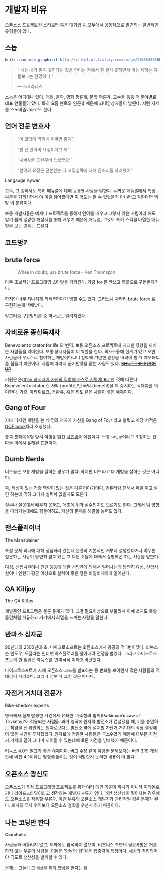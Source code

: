 # 개발자 비유 {#developer-tropes}

오픈소스 프로젝트건 스타트업 혹은 대기업 등 모두에서 공통적으로 발견되는 일반적인 유형들이 있다.

## 스놉 {#Snob}
```r
knitr::include_graphics('http://cfile1.uf.tistory.com/image/2168543856D42F93112110', dpi = NA)
```

> " 나는 내가 알지 못한다는 것을 안다는 점에서 잘 알지 못하면서 아는 체하는 자들보다는 현명하다."
>
> --- 소크라테스

스놉은 어디에나 있다. 개발, 음악, 영화 평론계, 문학 평론계, 교수들 등등 각 분야별로 대표 인물들이 있다. 특히 요즘 멘토와 인문학 때문에 뇌내망상자들이 날뛴다. 저런 자세를 스노비즘이라고도 한다.

## 언어 전문 변호사 {#language-lawyer}
> "아 코딩이 막히네 어쩌면 좋지"

> "짠 난 언어의 요정이라고 해"

> "디버깅을 도와주러 오셨군요!"

> "언어의 요정은 근본없는 니 코딩실력에 대해 잔소리를 하러왔어"

Langauge laywer

고수, 그 중에서도 특히 매뉴얼에 대해 능통한 사람을 말한다. 두꺼운 매뉴얼에서 특정 부분을 가리키면서 [야 이걸 읽어봤다면 이 정도는 알 수 있었을거 아냐](#RTFM)라고 말한다면 백방 이 분류이다.

보통 개발자들은 예제나 프로젝트를 통해서 언어를 배우고 그렇지 않은 사람이라 해도 알기 쉽게 설명한 해설서를 통해 배우기 때문에 매뉴얼, 그것도 특히 스펙을 나열한 매뉴얼을 보는 경우는 드물다.

## 코드멍키 {#code-monkey}

## brute force {#brute-force}
> When in doubt, use brute force
> - Ken Thomspon

아주 초보적인 프로그래밍 스타일을 가리킨다. 가령 for 문 안쓰고 복붙으로 구현한다거나.

하지만 너무 지나치게 최적화하다가 망할 수도 있다. 그러느니 차라리 brute force 로 구현하는게 백배낫다.

알고리즘 구현방법론 중 하나로도 알려져있다.

## 자비로운 종신독재자 {#BDFL}

Benevolent dictator for life 의 번역. 보통 오픈소스 프로젝트에 지대한 영향을 끼치는 사람들을 의미한다. 보통 창시자들이 이 역할을 한다. 의사소통에 한계가 있고 오만 사람들이 무보수로 참여하는 개발이다보니 철학에 기반한 결정을 내려야 할 때 아무래도 좀 힘들기 마련이다. 사람에 따라서 군기반장을 맡는 사람도 있다. ~~[SHUT THE FUCK UP](https://lkml.org/lkml/2012/12/23/75)~~

기원은 [Python 창시자가 자신의 직함에 스스로 저렇게 표기](http://www.artima.com/weblogs/viewpost.jsp?thread=235725)한 것에 따른다. Benevolent dictator 란 사익 (profit)보단 국익 (benefit)을 더 중시하는 독재자를 의미한다. 가령, 아타튀르크, 리콴유, 혹은 티토 같은 사람이 좋은 예제이다.

## Gang of Four {#Gang-of-Four}
자바 디자인 패턴을 쓴 네 명의 저자가 자신을 Gang of Four 라고 불렀고 해당 서적은 [GOF book](#GOF-book)이라 호칭했다.

중국 문화대혁명 당시 악명을 떨친 [사인방](https://ko.wikipedia.org/wiki/%EC%82%AC%EC%9D%B8%EB%B0%A9)이 어원이다. 보통 `%d인방`이라고 호칭하는 건 다들 이에서 유래된 표현이다.

## Dumb Nerds {#dumb-nerds}

너드들은 보통 개발을 잘하는 경우가 많다. 하지만 너드라고 다 개발을 잘하는 것은 아니다.

즉, 적성이 있는 거랑 역량이 있는 것은 다른 이야기이다.
컴퓨터랑 친해서 매일 끼고 살긴 하는데 딱히 그다지 실력이 없을지도 모른다.

실수나 잘못에서 배우지 못하고, 애초에 뭐가 실수인지도 모르기도 한다.
그래서 팀 방향을 따라가는데에도 힘들어하고, 자신의 문제를 해결할 능력도 없다.

## 맨스플레이너 {#The-Mansplainer}

The Mansplainer

특정 문제 하나에 대해 상담하러 갔는데
완전히 기본적인 거부터 설명한다거나
아무튼 질문하는 사람이 당연히 알고 있는 그 모든 것들에 대해서
설명하곤 하는 사람을 말한다.

여성, 신입사원이나 인턴 등등에 대한 선입견에 의해서
일어나는데 당연히 여성, 신입사원이나 인턴이 평균 이상으로 실력이 좋은 일은 비일비재하게 일어난다.

## QA Killjoy {#QA-Killjoy}

The QA Killjoy

개발중인 프로그램은 물론 문제가 많다. 그걸 필요이상으로 부풀려서 아예 쓰지도 못할 물건처럼 취급하고 거기에서 희열을 느끼는 사람을 말한다.

## 반마소 십자군 {#Anti-Microsoft-crusader}

90년대와 2000년대 초, 마이크로소프트는 오픈소스에서 공공의 적 1번이었다. 리눅스는 윈도우, 모질라는 인터넷 익스플로러를 몰아내려 전쟁을 벌였다. 그리고 마이크로소프트의 한 임원은 리눅스를 '반미국적'이라고 비난했다.

마이크로소프트가 자체 오픈소스 코드를 발표하는 등 변화를 보이면서 많은 사람들의 적대감이 사라졌다. 그러나 전부 다 그런 것은 아니다.

## 자전거 거치대 전문가 {#Bike-shedder_experts}

Bike-shedder experts

영국에서 실제 발생한 사건에서 유래한 '사소함의 법칙(Parkinson's Law of Trivialtiy)'이 적용되는 사람들. 과거 영국에 원자력 발전소가 건설됐을 때, 이를 승인하는 책임을 진 위원회는 원자로보다는 발전소 옆에 설치할 자전거 거치대의 색상 결정에 더 많은 시간을 투자했었다. 원자로에 정통한 사람들은 극소수였기 때문에 대부분 자전거 거치대 같이 그나마 끼어들 수 있는데에 토론 시간을 낭비했기 때문이다.

리눅스 4.0의 발표가 좋은 예제이다. 버그 수정 같이 유용한 문제보다는 버전 3.19 개정판에 버전 4.0이라는 명칭을 붙이는 것이 타당한지 논의한 내용이 더 많다.

## 오픈소스 광신도 {#opensource-zealot}

오픈소스가 특정 프로그래밍 프로젝트를 위한 여러 대안 가운데 하나가 아니라 이데올로기나 라이프스타일이라고 생각하는 개발자 부류가 있다. 개인 생산성이 떨어지는 경우에도 오픈소스를 적용할 부류다. 이런 부류의 오픈소스 개발자가 관리직일 경우 문제가 된다. 회사의 투자 수익보다 오픈소스 철학을 우선시 하기 때문이다.

## 나는 코딩만 한다 {#Codeholic}

Codeholic

사람들과 어울리지 않고, 회의에도 참석하지 않으며, 비즈니스 측면의 필요사항은 거론하지 않는 부류의 사람들. 이들은 '양날의 검' 같은 집중력이 특징이다. 세상과 격리되어야 극도로 생산성을 발휘할 수 있다.

문제는 그들이 그 `세상`을 위해 코딩을 한다는 점.